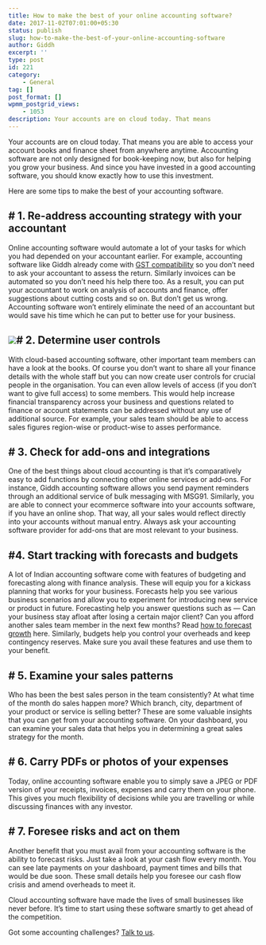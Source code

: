 ```yaml
---
title: How to make the best of your online accounting software?
date: 2017-11-02T07:01:00+05:30
status: publish
slug: how-to-make-the-best-of-your-online-accounting-software
author: Giddh
excerpt: ''
type: post
id: 221
category:
    - General
tag: []
post_format: []
wpmm_postgrid_views:
    - 1053
description: Your accounts are on cloud today. That means
---
```

Your accounts are on cloud today. That means you are able to access your account books and finance sheet from anywhere anytime. Accounting software are not only designed for book-keeping now, but also for helping you grow your business. And since you have invested in a good accounting software, you should know exactly how to use this investment.

Here are some tips to make the best of your accounting software.

\# 1. Re-address accounting strategy with your accountant
---------------------------------------------------------

Online accounting software would automate a lot of your tasks for which you had depended on your accountant earlier. For example, accounting software like Giddh already come with [GST compatibility](https://blog.giddh.com/which-accounting-software-is-best-in-india-for-gst-1c007b3a5213) so you don’t need to ask your accountant to assess the return. Similarly invoices can be automated so you don’t need his help there too. As a result, you can put your accountant to work on analysis of accounts and finance, offer suggestions about cutting costs and so on. But don’t get us wrong. Accounting software won’t entirely eliminate the need of an accountant but would save his time which he can put to better use for your business.

<img class="wp-block-image size-large" src ="https://miro.medium.com/max/2112/1*4XRce1j_s4SH_dkCPcyuew.jpeg" />\# 2. Determine user controls
-----------------------------

With cloud-based accounting software, other important team members can have a look at the books. Of course you don’t want to share all your finance details with the whole staff but you can now create user controls for crucial people in the organisation. You can even allow levels of access (if you don’t want to give full access) to some members. This would help increase financial transparency across your business and questions related to finance or account statements can be addressed without any use of additional source. For example, your sales team should be able to access sales figures region-wise or product-wise to asses performance.

\# 3. Check for add-ons and integrations
----------------------------------------

One of the best things about cloud accounting is that it’s comparatively easy to add functions by connecting other online services or add-ons. For instance, Giddh accounting software allows you send payment reminders through an additional service of bulk messaging with MSG91. Similarly, you are able to connect your ecommerce software into your accounts software, if you have an online shop. That way, all your sales would reflect directly into your accounts without manual entry. Always ask your accounting software provider for add-ons that are most relevant to your business.

\#4. Start tracking with forecasts and budgets
----------------------------------------------

A lot of Indian accounting software come with features of budgeting and forecasting along with finance analysis. These will equip you for a kickass planning that works for your business. Forecasts help you see various business scenarios and allow you to experiment for introducing new service or product in future. Forecasting help you answer questions such as — Can your business stay afloat after losing a certain major client? Can you afford another sales team member in the next few months? Read [how to forecast growth](https://blog.giddh.com/finance-basics-how-to-forecast-growth-bf8416c0d03b) here. Similarly, budgets help you control your overheads and keep contingency reserves. Make sure you avail these features and use them to your benefit.

\# 5. Examine your sales patterns
---------------------------------

Who has been the best sales person in the team consistently? At what time of the month do sales happen more? Which branch, city, department of your product or service is selling better? These are some valuable insights that you can get from your accounting software. On your dashboard, you can examine your sales data that helps you in determining a great sales strategy for the month.

\# 6. Carry PDFs or photos of your expenses
-------------------------------------------

Today, online accounting software enable you to simply save a JPEG or PDF version of your receipts, invoices, expenses and carry them on your phone. This gives you much flexibility of decisions while you are travelling or while discussing finances with any investor.

\# 7. Foresee risks and act on them
-----------------------------------

Another benefit that you must avail from your accounting software is the ability to forecast risks. Just take a look at your cash flow every month. You can see late payments on your dashboard, payment times and bills that would be due soon. These small details help you foresee our cash flow crisis and amend overheads to meet it.

Cloud accounting software have made the lives of small businesses like never before. It’s time to start using these software smartly to get ahead of the competition.

Got some accounting challenges? [Talk to us](https://giddh.com/).